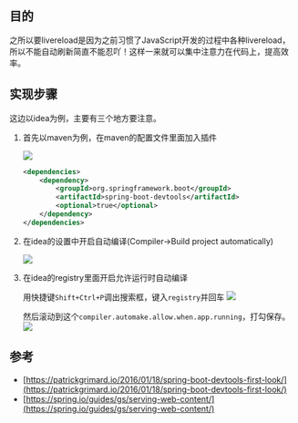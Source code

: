 ## 目的

之所以要livereload是因为之前习惯了JavaScript开发的过程中各种livereload，所以不能自动刷新简直不能忍吖！这样一来就可以集中注意力在代码上，提高效率。



## 实现步骤

这边以idea为例，主要有三个地方要注意。

1. 首先以maven为例，在maven的配置文件里面加入插件

    ![](http://mzvast.github.io/picorz-img/Picorz-pasteshot--2017-03-22T20:20:00+08:00)
    
    ```xml
    <dependencies>
        <dependency>
            <groupId>org.springframework.boot</groupId>
            <artifactId>spring-boot-devtools</artifactId>
            <optional>true</optional>
        </dependency>
    </dependencies>
    ```

2. 在idea的设置中开启自动编译(Compiler->Build project automatically)

    ![](http://mzvast.github.io/picorz-img/Picorz-pasteshot--2017-03-22T20:11:55+08:00)

3. 在idea的registry里面开启允许运行时自动编译

    用快捷键`Shift+Ctrl+P`调出搜索框，键入`registry`并回车
    ![](http://mzvast.github.io/picorz-img/Picorz-pasteshot--2017-03-22T20:13:20+08:00)

    然后滚动到这个`compiler.automake.allow.when.app.running`，打勾保存。
    ![](http://mzvast.github.io/picorz-img/Picorz-pasteshot--2017-03-22T20:14:49+08:00)

## 参考

- [https://patrickgrimard.io/2016/01/18/spring-boot-devtools-first-look/](https://patrickgrimard.io/2016/01/18/spring-boot-devtools-first-look/)
- [https://spring.io/guides/gs/serving-web-content/](https://spring.io/guides/gs/serving-web-content/)